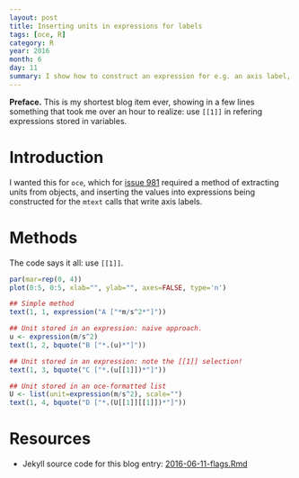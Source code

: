 ```yaml
---
layout: post
title: Inserting units in expressions for labels
tags: [oce, R]
category: R
year: 2016
month: 6
day: 11
summary: I show how to construct an expression for e.g. an axis label, if the unit is stored in a variable.
---
```


**Preface.** This is my shortest blog item ever, showing in a few lines something that took me over an hour to realize: use `[[1]]` in refering expressions stored in variables.


# Introduction

I wanted this for `oce`, which for [issue 981](https://github.com/dankelley/oce/issues/981) required a method of extracting units from objects, and inserting the values into expressions being constructed for the `mtext` calls that write axis labels.

# Methods

The code says it all: use `[[1]]`.

```r
par(mar=rep(0, 4))
plot(0:5, 0:5, xlab="", ylab="", axes=FALSE, type='n')

## Simple method
text(1, 1, expression("A ["*m/s^2*"]"))

## Unit stored in an expression: naive approach.
u <- expression(m/s^2)
text(1, 2, bquote("B ["*.(u)*"]"))

## Unit stored in an expression: note the [[1]] selection!
text(1, 3, bquote("C ["*.(u[[1]])*"]"))

## Unit stored in an oce-formatted list
U <- list(unit=expression(m/s^2), scale="")
text(1, 4, bquote("D ["*.(U[[1]][[1]])*"]"))
```


# Resources

* Jekyll source code for this blog entry: [2016-06-11-flags.Rmd](https://raw.github.com/dankelley/dankelley.github.io/master/assets/2016-06-11-flags.Rmd)


